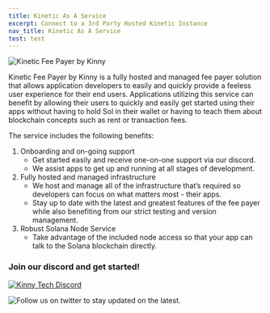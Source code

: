 ```yaml
---
title: Kinetic As A Service
excerpt: Connect to a 3rd Party Hosted Kinetic Instance
nav_title: Kinetic As A Service
test: test
---
```


![Kinetic Fee Payer by Kinny](/images/Kinetic_Kinny_logo500x500.png)

Kinetic Fee Payer by Kinny is a fully hosted and managed fee payer solution that allows application developers to easily and quickly provide a feeless user experience for their end users. Applications utilizing this service can benefit by allowing their users to quickly and easily get started using their apps without having to hold Sol in their wallet or having to teach them about blockchain concepts such as rent or transaction fees.

The service includes the following benefits:

 1. Onboarding and on-going support
	- Get started easily and receive one-on-one support via our discord.
	- We assist apps to get up and running at all stages of development.
2. Fully hosted and managed infrastructure 
	- We host and manage all of the infrastructure that’s required so developers can focus on what matters most - their apps.
	- Stay up to date with the latest and greatest features of the fee payer while also benefiting from our strict 		testing and version management.
3. Robust Solana Node Service
	- Take advantage of the included node access so that your app can talk to the Solana blockchain directly.

### Join our discord and get started!
[![Kinny Tech Discord](/images/discord-logo-black.svg)](https://discord.gg/wAERWVn4V5)

![Follow](https://twitter.com/KinnyTech) us on twitter to stay updated on the latest.
